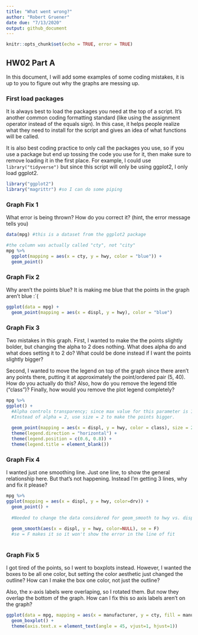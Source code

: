 ```yaml
---
title: "What went wrong?"
author: "Robert Gruener"
date due: "7/13/2020"
output: github_document
---
```


```r
knitr::opts_chunk$set(echo = TRUE, error = TRUE)
```

## HW02 Part A

In this document, I will add some examples of some coding mistakes, it is up to you to figure out why the graphs are messing up. 

### First load packages

It is always best to load the packages you need at the top of a script. It's another common coding formatting standard (like using the assignment operator instead of the equals sign). In this case, it helps people realize what they need to install for the script and gives an idea of what functions will be called. 

It is also best coding practice to only call the packages you use, so if you use a package but end up tossing the code you use for it, then make sure to remove loading it in the first place. For example, I could use `library("tidyverse")` but since this script will only be using ggplot2, I only load ggplot2.

```r
library("ggplot2")
library("magrittr") #so I can do some piping
```


### Graph Fix 1

What error is being thrown? How do you correct it? (hint, the error message tells you)

```r
data(mpg) #this is a dataset from the ggplot2 package

#the column was actually called "cty", not "city"
mpg %>% 
  ggplot(mapping = aes(x = cty, y = hwy, color = "blue")) +
  geom_point()

```

### Graph Fix 2
Why aren't the points blue? It is making me blue that the points in the graph aren't blue :`(
```r
ggplot(data = mpg) + 
  geom_point(mapping = aes(x = displ, y = hwy), color = "blue") 

```



### Graph Fix 3
Two mistakes in this graph. First, I wanted to make the the points slightly bolder, but changing the alpha to 2 does nothing. What does alpha do and what does setting it to 2 do? What could be done instead if I want the points slightly bigger? 

Second, I wanted to move the legend on top of the graph since there aren't any points there, putting it at approximately the point/ordered pair (5, 40). How do you actually do this? Also, how do you remove the legend title ("class")? Finally, how would you remove the plot legend completely?
```r
mpg %>% 
ggplot() + 
  #Alpha controls transparency; since max value for this parameter is 1, 2 doesn't change anything.
  #Instead of alpha = 2, use size = 2 to make the points bigger.
  
  geom_point(mapping = aes(x = displ, y = hwy, color = class), size = 2) + 
  theme(legend.direction = "horizontal") + 
  theme(legend.position = c(0.6, 0.8)) +
  theme(legend.title = element_blank())

```

### Graph Fix 4
I wanted just one smoothing line. Just one line, to show the general relationship here. But that's not happening. Instead I'm getting 3 lines, why and fix it please?

```r
mpg %>% 
ggplot(mapping = aes(x = displ, y = hwy, color=drv)) + 
  geom_point() +
  
  #Needed to change the data considered for geom_smooth to hwy vs. displ only, and eliminate the drv.
  
  geom_smooth(aes(x = displ, y = hwy, color=NULL), se = F) 
  #se = F makes it so it won't show the error in the line of fit
  
```

### Graph Fix 5
I got tired of the points, so I went to boxplots instead. However, I wanted the boxes to be all one color, but setting the color aesthetic just changed the outline? How can I make the box one color, not just the outline? 

Also, the x-axis labels were overlaping, so I rotated them. But now they overlap the bottom of the graph. How can I fix this so axis labels aren't on the graph?


```r
ggplot(data = mpg, mapping = aes(x = manufacturer, y = cty, fill = manufacturer, color = manufacturer)) + 
  geom_boxplot() + 
  theme(axis.text.x = element_text(angle = 45, vjust=1, hjust=1))
```



